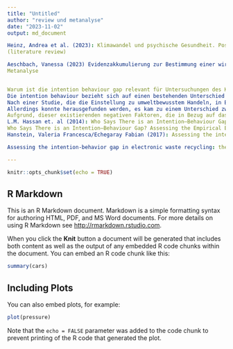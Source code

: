 ```yaml
---
title: "Untitled"
author: "review und metanalyse"
date: "2023-11-02"
output: md_document

Heinz, Andrea et al. (2023): Klimawandel und psychische Gesundheit. Positionspaper einer Task-Force der DGPPN. Berlin/Mannheim: Konsensuspapiere. 
(literature review)

Aeschbach, Vanessa (2023) Evidenzakkumulierung zur Bestimmung einer wirksamen Klimabildung: Eine Meta-Analyse. Freiburg: Pädagogische Hochschule.
Metanalyse


Warum ist die intention behaviour gap relevant für Untersuchungen des Klimawandels?
Die intention behaviour bezieht sich auf einen bestehenden Unterschied zwischen dem, was Menschen denken/beabsichtigen und der Art und Weise wie sie tatsächlich Handeln (vgl. Hassan et. al 2014: 220).
Nach einer Studie, die die Einstellung zu umweltbewusstem Handeln, in Bezug auf den Umgang mit elektronischen Müll, in Brasilien (unter Berücksichtigung der intention behaviour gap) untersucht, gibt es eine grundlegend positive Einstellung/Intention der Menschen zu dem umweltbewussten Umgang mit Elektromüll. (vgl. Echegaray/Hanstein 2017: 187).
Allerdings konnte herausgefunden werden, es kam zu einem Unterschied zwischen der eigentlichen positiven Intention, zu dem umweltbewussten Umgang mit elektronischem Müll und dem tatsächlichen aktiven Entsorgungsverhalten in diesem Kontext. Dabei gibt es verschiedenste Faktoren, die das ganze negativ beeinflussen, wie zum Beispiel eine schlechte Bildung und oder ein niedriger sozialer Status(vgl. Echegaray/Hanstein 2017: 188).
Aufgrund, dieser existierenden negativen Faktoren, die in Bezug auf das umweltschonende Verhalten und die ursprünglich positive Intention auftreten und einen nachteiligen Unterschied verdeutlichen, ist es somit von Relevanz, generell die Faktoren der intention behaviour gap, im Kontext von Umweltthematiken und somit auch im Kontext des thematisch ähnlichen Bereichs, des Klimawandels zu untersuchen.
L.M. Hassan et. al (2014): Who Says There is an Intention–Behaviour Gap? Assessing the Empirical Evidence of an Intention–Behaviour Gap in Ethical Consumption. Berlin: Springer Science+Business Media Dordrecht.
Who Says There is an Intention–Behaviour Gap? Assessing the Empirical Evidence of an Intention–Behaviour Gap in Ethical Consumption | SpringerLink
Hanstein, Valeria Francesca/Echegaray Fabian (2017): Assessing the intention-behavior gap in electronic waste recycling: the case of Brazil. Shanghai: Journal of Cleaner Production.

Assessing the intention-behavior gap in electronic waste recycling: the case of Brazil - ScienceDirect

---
```


```r
knitr::opts_chunk$set(echo = TRUE)
```

## R Markdown

This is an R Markdown document. Markdown is a simple formatting syntax for authoring HTML, PDF, and MS Word documents. For more details on using R Markdown see <http://rmarkdown.rstudio.com>.

When you click the **Knit** button a document will be generated that includes both content as well as the output of any embedded R code chunks within the document. You can embed an R code chunk like this:

```r
summary(cars)
```

## Including Plots

You can also embed plots, for example:

```r
plot(pressure)
```

Note that the `echo = FALSE` parameter was added to the code chunk to prevent printing of the R code that generated the plot.
